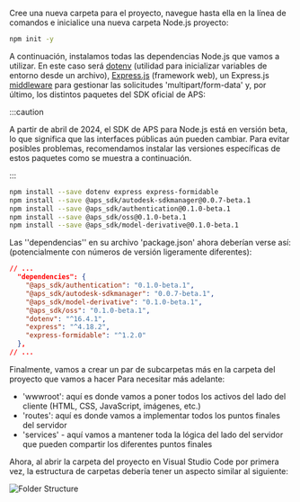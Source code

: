 Cree una nueva carpeta para el proyecto, navegue hasta ella en la línea de comandos e inicialice una nueva carpeta
Node.js proyecto:

```bash
npm init -y
```

A continuación, instalamos todas las dependencias Node.js que vamos a utilizar. En este caso será
[dotenv](https://www.npmjs.com/package/dotenv) (utilidad para inicializar variables de entorno desde un archivo),
[Express.js](https://expressjs.com) (framework web), un Express.js [middleware](https://expressjs.com/en/guide/using-middleware.html)
para gestionar las solicitudes 'multipart/form-data' y, por último, los distintos paquetes del SDK oficial de APS:



:::caution

A partir de abril de 2024, el SDK de APS para Node.js está en versión beta, lo que significa que las interfaces públicas aún pueden cambiar.
Para evitar posibles problemas, recomendamos instalar las versiones específicas de estos paquetes como se muestra a continuación.


:::



```bash
npm install --save dotenv express express-formidable
npm install --save @aps_sdk/autodesk-sdkmanager@0.0.7-beta.1
npm install --save @aps_sdk/authentication@0.1.0-beta.1
npm install --save @aps_sdk/oss@0.1.0-beta.1
npm install --save @aps_sdk/model-derivative@0.1.0-beta.1
```

Las ''dependencias'' en su archivo 'package.json' ahora deberían verse así:
(potencialmente con números de versión ligeramente diferentes):

```json
// ...
  "dependencies": {
    "@aps_sdk/authentication": "0.1.0-beta.1",
    "@aps_sdk/autodesk-sdkmanager": "0.0.7-beta.1",
    "@aps_sdk/model-derivative": "0.1.0-beta.1",
    "@aps_sdk/oss": "0.1.0-beta.1",
    "dotenv": "^16.4.1",
    "express": "^4.18.2",
    "express-formidable": "^1.2.0"
  },
// ...
```

Finalmente, vamos a crear un par de subcarpetas más en la carpeta del proyecto que vamos a hacer
Para necesitar más adelante:

- 'wwwroot': aquí es donde vamos a poner todos los activos del lado del cliente (HTML, CSS, JavaScript, imágenes, etc.)
- 'routes': aquí es donde vamos a implementar todos los puntos finales del servidor
- 'services' - aquí vamos a mantener toda la lógica del lado del servidor que pueden compartir los diferentes puntos finales

Ahora, al abrir la carpeta del proyecto en Visual Studio Code por primera vez, la estructura de carpetas
debería tener un aspecto similar al siguiente:

![Folder Structure](folder-structure.webp)
